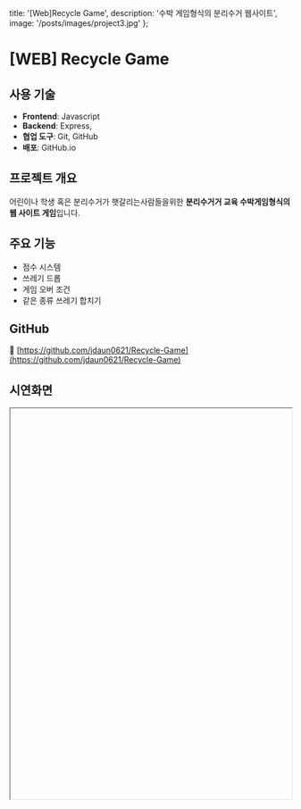   title: '[Web]Recycle Game',
  description: '수박 게임형식의 분리수거 웹사이트',
  image: '/posts/images/project3.jpg'
};

# [WEB] Recycle Game


## 사용 기술

- **Frontend**: Javascript
- **Backend**: Express, 
- **협업 도구**: Git, GitHub  
- **배포**: GitHub.io  




## 프로젝트 개요

어린이나 학생 혹은 분리수거가 햇갈리는사람들을위한 **분리수거거 교육 수박게임형식의 웹 사이트 게임**입니다.  




## 주요 기능

- 점수 시스템  
- 쓰레기 드롭
- 게임 오버 조건
- 같은 종류 쓰레기 합치기



## GitHub

🔗 [https://github.com/jdaun0621/Recycle-Game](https://github.com/jdaun0621/Recycle-Game)



## 시연화면

<iframe
  src=""
  width="100%"
  height="700"
  style={{ border: '1px solid #ccc', borderRadius: '8px' }}
  title="TechPicks Demo"
/>  